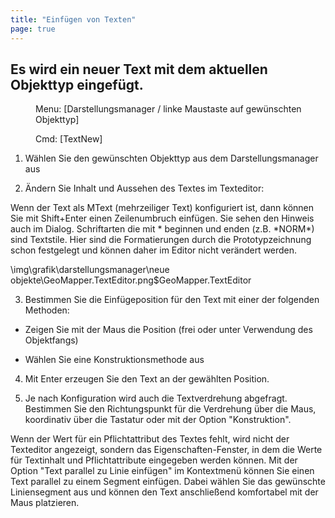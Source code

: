 ```yaml
---
title: "Einfügen von Texten"
page: true
---
```

## Es wird ein neuer Text mit dem aktuellen Objekttyp eingef&#252;gt.
 <Menu> Menu: [Darstellungsmanager / linke Maustaste auf gewünschten Objekttyp] </Menu> 
<GeoDesigner> <Menu> Cmd: [TextNew] </Menu> 
</GeoDesigner>

1. W&#228;hlen Sie den gew&#252;nschten Objekttyp aus dem Darstellungsmanager aus

2. &#196;ndern Sie Inhalt und Aussehen des Textes im Texteditor: 


<Success>
Wenn der Text als MText (mehrzeiliger Text) konfiguriert ist, dann k&#246;nnen Sie mit Shift+Enter einen Zeilenumbruch einf&#252;gen. Sie sehen den Hinweis auch im Dialog.

</Success>

<Success>
Schriftarten die mit * beginnen und enden (z.B. *NORM*) sind Textstile. Hier sind die Formatierungen durch die Prototypzeichnung schon festgelegt und k&#246;nnen daher im Editor nicht ver&#228;ndert werden.

</Success><Image>\img\grafik\darstellungsmanager\neue objekte\GeoMapper.TextEditor.png$GeoMapper.TextEditor</Image>

3. Bestimmen Sie die Einf&#252;geposition f&#252;r den Text mit einer der folgenden Methoden:

- Zeigen Sie mit der Maus die Position (frei oder unter Verwendung des Objektfangs)

- W&#228;hlen Sie eine Konstruktionsmethode aus



4. Mit <Border>Enter</Border>  erzeugen Sie den Text an der gew&#228;hlten Position.

5. Je nach Konfiguration wird auch die Textverdrehung abgefragt. Bestimmen Sie den Richtungspunkt f&#252;r die Verdrehung &#252;ber die Maus, koordinativ &#252;ber die Tastatur oder mit der Option &quot;Konstruktion&quot;. 



<Success>
Wenn der Wert f&#252;r ein Pflichtattribut des Textes fehlt, wird nicht der Texteditor angezeigt, sondern das Eigenschaften-Fenster, in dem die Werte f&#252;r Textinhalt und Pflichtattribute eingegeben werden k&#246;nnen.
</Success>

<Success>
Mit der Option &quot;Text parallel zu Linie einf&#252;gen&quot; im Kontextmen&#252; k&#246;nnen Sie einen Text parallel zu einem Segment einf&#252;gen. Dabei w&#228;hlen Sie das gew&#252;nschte Liniensegment aus und k&#246;nnen den Text anschlie&#223;end komfortabel mit der Maus platzieren. 
</Success>
